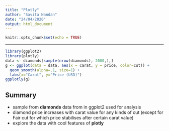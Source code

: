 ---
title: "Plotly"
author: "Savita Nandan"
date: "24/04/2020"
output: html_document
---

```{r setup, include=FALSE}
knitr::opts_chunk$set(echo = TRUE)
```

***

```{r echo=FALSE, fig.align='center', fig.cap='Price of Diamonds by Carat Value', cache=FALSE, results=FALSE, warning=FALSE, message=FALSE}
library(ggplot2)
library(plotly)
data <- diamonds[sample(nrow(diamonds), 2000,),]
g <- ggplot(data = data, aes(x = carat, y = price, color=cut)) +
  geom_smooth(alpha=.1, size=1) +
  labs(x="Carat", y="Price (USD)")
ggplotly(g)
```

## Summary

- sample from **diamonds** data from in ggplot2 used for analysis
- diamond price increases with carat value for any kinds of cut (except for Fair cut for which price stabilises after certain carat value)
- explore the data with cool features of **plotly**
